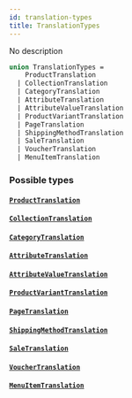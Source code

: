 ```yaml
---
id: translation-types
title: TranslationTypes
---
```


No description

```graphql
union TranslationTypes =
    ProductTranslation
  | CollectionTranslation
  | CategoryTranslation
  | AttributeTranslation
  | AttributeValueTranslation
  | ProductVariantTranslation
  | PageTranslation
  | ShippingMethodTranslation
  | SaleTranslation
  | VoucherTranslation
  | MenuItemTranslation
```

### Possible types

#### [`ProductTranslation`](../../../developer/api-reference/objects/product-translation)

#### [`CollectionTranslation`](../../../developer/api-reference/objects/collection-translation)

#### [`CategoryTranslation`](../../../developer/api-reference/objects/category-translation)

#### [`AttributeTranslation`](../../../developer/api-reference/objects/attribute-translation)

#### [`AttributeValueTranslation`](../../../developer/api-reference/objects/attribute-value-translation)

#### [`ProductVariantTranslation`](../../../developer/api-reference/objects/product-variant-translation)

#### [`PageTranslation`](../../../developer/api-reference/objects/page-translation)

#### [`ShippingMethodTranslation`](../../../developer/api-reference/objects/shipping-method-translation)

#### [`SaleTranslation`](../../../developer/api-reference/objects/sale-translation)

#### [`VoucherTranslation`](../../../developer/api-reference/objects/voucher-translation)

#### [`MenuItemTranslation`](../../../developer/api-reference/objects/menu-item-translation)
